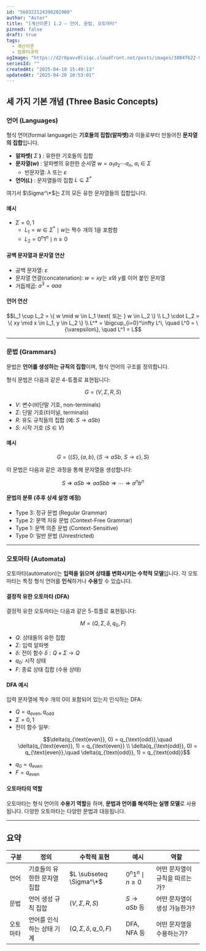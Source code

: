 ```yaml
---
id: "568322124398202900"
author: "Astor"
title: "[계산이론] 1.2 – 언어, 문법, 오토마타"
pinned: false
draft: true
tags:
  - 계산이론
  - 컴퓨터과학
ogImage: "https://d2r0pavv0lsiqc.cloudfront.net/posts/images/3804f622-9a4a-4b1d-a66f-67b586eeeaf3.webp"
seriesId: ""
createdAt: "2025-04-18 15:49:13"
updatedAt: "2025-04-20 10:53:01"
---
```


## 세 가지 기본 개념 (Three Basic Concepts)

### 언어 (Languages)

형식 언어(formal language)는 **기호들의 집합(알파벳)**&#xACFC; 이들로부터 만들어진 **문자열의 집합**입니다.

- **알파벳(**
  $\Sigma$
  **)**
  : 유한한 기호들의 집합
- **문자열($w$)**
  : 알파벳의 유한한 순서열 $w = a_1a_2 \cdots a_n$, $a_i \in \Sigma$
  - 빈문자열: $λ$ 또는 $ε$
- **언어($L$)**
  : 문자열들의 집합 $L \subseteq \Sigma^*$

여기서 $\Sigma^\*$는 $\Sigma$의 모든 유한 문자열들의 집합입니다.

#### 예시

- $\Sigma = {0,1}$
  - $L_1 = { w \in \Sigma^* \mid \text{$w$는 짝수 개의 1을 포함함} }$
  - $L_2 = { 0^n1^n \mid n \geq 0 }$

#### 공백 문자열과 문자열 연산

- 공백 문자열: $\varepsilon$
- 문자열 연결(concatenation): $w = xy$는 $x$와 $y$를 이어 붙인 문자열
- 거듭제곱: $a^3 = aaa$

#### 언어 연산

```math
L_1 \cup L_2 = \{ w \mid w \in L_1 \text{ 또는 } w \in L_2 \} \\
L_1 \cdot L_2 = \{ xy \mid x \in L_1, y \in L_2 \} \\
L^* = \bigcup_{i=0}^\infty L^i, \quad L^0 = \{\varepsilon\}, \quad L^1 = L
```

---

### 문법 (Grammars)

문법은 **언어를 생성하는 규칙의 집합**이며, 형식 언어의 구조를 정의합니다.

형식 문법은 다음과 같은 4-튜플로 표현됩니다:

```math
G = (V, \Sigma, R, S)
```

- $V$: 변수(비단말 기호, non-terminals)
- $\Sigma$: 단말 기호(터미널, terminals)
- $R$: 유도 규칙들의 집합 (예: $S \to aSb$)
- $S$: 시작 기호 ($S \in V$)

#### 예시

```math
G = (\{S\}, \{a, b\}, \{ S \to aSb,\ S \to \varepsilon \}, S)
```

이 문법은 다음과 같은 과정을 통해 문자열을 생성합니다:

```math
S \Rightarrow aSb \Rightarrow aaSbb \Rightarrow \cdots \Rightarrow a^nb^n
```

#### 문법의 분류 (추후 상세 설명 예정)

- Type 3: 정규 문법 (Regular Grammar)
- Type 2: 문맥 자유 문법 (Context-Free Grammar)
- Type 1: 문맥 의존 문법 (Context-Sensitive)
- Type 0: 일반 문법 (Unrestricted)

---

### 오토마타 (Automata)

오토마타(automaton)는 **입력을 읽으며 상태를 변화시키는 수학적 모델**입니다. 각 오토마타는 특정 형식 언어를 **인식**하거나 **수용**할 수 있습니다.

#### 결정적 유한 오토마타 (DFA)

결정적 유한 오토마타는 다음과 같은 5-튜플로 표현됩니다:

```math
M = (Q, \Sigma, \delta, q_0, F)
```

- $Q$: 상태들의 유한 집합
- $\Sigma$: 입력 알파벳
- $\delta$: 전이 함수 $\delta: Q \times \Sigma \rightarrow Q$
- $q_0$: 시작 상태
- $F$: 종료 상태 집합 (수용 상태)

#### DFA 예시

입력 문자열에 짝수 개의 $0$이 포함되어 있는지 인식하는 DFA:

- $Q = {q_{\text{even}}, q_{\text{odd}}}$
- $\Sigma = {0, 1}$
- 전이 함수 일부:
  ```math
  \delta(q_{\text{even}}, 0) = q_{\text{odd}},\quad \delta(q_{\text{even}}, 1) = q_{\text{even}} \\
  \delta(q_{\text{odd}}, 0) = q_{\text{even}},\quad \delta(q_{\text{odd}}, 1) = q_{\text{odd}}
  ```
- $q_0 = q_{\text{even}}$
- $F = {q_{\text{even}}}$

#### 오토마타의 역할

오토마타는 형식 언어의 **수용기 역할**을 하며, **문법과 언어를 해석하는 실행 모델**로 사용됩니다. 다양한 오토마타는 다양한 문법과 대응됩니다.

---

## 요약

| 구분     | 정의                        | 수학적 표현                    | 예시                     | 역할                           |
| -------- | --------------------------- | ------------------------------ | ------------------------ | ------------------------------ |
| 언어     | 기호들의 유한한 문자열 집합 | $L \subseteq \Sigma^\*$        | ${0^n1^n \mid n \geq 0}$ | 어떤 문자열이 규칙을 따르는가? |
| 문법     | 언어 생성 규칙 집합         | $(V, \Sigma, R, S)$            | $S \to aSb$ 등           | 어떤 문자열이 생성 가능한가?   |
| 오토마타 | 언어를 인식하는 상태 기계   | $(Q, \Sigma, \delta, q\_0, F)$ | DFA, NFA 등              | 어떤 문자열을 수용하는가?      |
